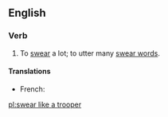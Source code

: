 ==English==

===Verb===
{{head|en|verb}}

# {{lb|en|simile}} To [[swear]] a lot; to utter many [[swear word]]s.

====Translations====
{{trans-top}}
* French: {{t|fr|jurer comme un charretier}}
{{trans-mid}}
{{trans-bottom}}

[[pl:swear like a trooper]]